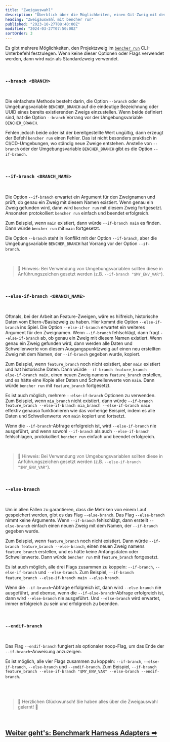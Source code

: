 ```yaml
---
title: "Zweigauswahl"
description: "Überblick über die Möglichkeiten, einen Git-Zweig mit dem bencher run CLI-Unterbefehl auszuwählen"
heading: "Zweigauswahl mit bencher run"
published: "2023-10-27T08:40:00Z"
modified: "2024-03-27T07:50:00Z"
sortOrder: 3
---
```


Es gibt mehrere Möglichkeiten, den Projektzweig im <code><a href="/de/docs/explanation/bencher-run/">bencher run</a></code> CLI-Unterbefehl festzulegen.
Wenn keine dieser Optionen oder Flags verwendet werden, dann wird `main` als Standardzweig verwendet.

<br />

### `--branch <BRANCH>`

<br />

Die einfachste Methode besteht darin, die Option `--branch` oder die Umgebungsvariable `BENCHER_BRANCH` auf die eindeutige Bezeichnung oder UUID eines bereits existierenden Zweigs einzustellen.
Wenn beide definiert sind, hat die Option `--branch` Vorrang vor der Umgebungsvariable `BENCHER_BRANCH`.

Fehlen jedoch beide oder ist der bereitgestellte Wert ungültig, dann erzeugt der Befehl `bencher run` einen Fehler.
Das ist nicht besonders praktisch in CI/CD-Umgebungen, wo ständig neue Zweige entstehen.
Anstelle von `--branch` oder der Umgebungsvariable `BENCHER_BRANCH` gibt es die Option `--if-branch`.

<br />

### `--if-branch <BRANCH_NAME>`

<br />

Die Option `--if-branch` erwartet ein Argument für den Zweignamen und prüft, ob genau ein Zweig mit diesem Namen existiert.
Wenn genau ein Zweig gefunden wird, dann wird `bencher run` mit diesem Zweig fortgesetzt.
Ansonsten protokolliert `bencher run` einfach und beendet erfolgreich.

Zum Beispiel, wenn `main` existiert, dann würde `--if-branch main` es finden. Dann würde `bencher run` mit `main` fortgesetzt.

Die Option `--branch` steht in Konflikt mit der Option `--if-branch`, aber die Umgebungsvariable `BENCHER_BRANCH` hat Vorrang vor der Option `--if-branch`.

<br />

> 🐰 Hinweis: Bei Verwendung von Umgebungsvariablen sollten diese in Anführungszeichen gesetzt werden (z.B. `--if-branch "$MY_ENV_VAR"`).

<br />

### `--else-if-branch <BRANCH_NAME>`

<br />

Oftmals, bei der Arbeit an Feature-Zweigen, wäre es hilfreich, historische Daten vom Eltern-/Basiszweig zu haben.
Hier kommt die Option `--else-if-branch` ins Spiel.
Die Option `--else-if-branch` erwartet ein weiteres Argument für den Zweignamen.
Wenn `--if-branch` fehlschlägt, dann fragt `--else-if-branch` ab, ob genau ein Zweig mit diesem Namen existiert.
Wenn genau ein Zweig gefunden wird, dann werden alle Daten und Schwellenwerte von diesem Ausgangspunktzweig auf einen neu erstellten Zweig mit dem Namen, der `--if-branch` gegeben wurde, kopiert.

Zum Beispiel, wenn `feature_branch` noch nicht existiert, aber `main` existiert und hat historische Daten.
Dann würde `--if-branch feature_branch --else-if-branch main`, einen neuen Zweig namens `feature_branch` erstellen,
und es hätte eine Kopie aller Daten und Schwellenwerte von `main`.
Dann würde `bencher run` mit `feature_branch` fortgesetzt.

Es ist auch möglich, mehrere `--else-if-branch` Optionen zu verwenden.
Zum Beispiel, wenn `mia_branch` nicht existiert, dann würde `--if-branch feature_branch --else-if-branch mia_branch --else-if-branch main`
effektiv genauso funktionieren wie das vorherige Beispiel, indem es alle Daten und Schwellenwerte von `main` kopiert und fortsetzt.

Wenn die `--if-branch`-Abfrage erfolgreich ist, wird `--else-if-branch` nie ausgeführt, und wenn sowohl `--if-branch` als auch `--else-if-branch` fehlschlagen, protokolliert `bencher run` einfach und beendet erfolgreich.

<br />

> 🐰 Hinweis: Bei Verwendung von Umgebungsvariablen sollten diese in Anführungszeichen gesetzt werden (z.B. `--else-if-branch "$MY_ENV_VAR"`).

<br />

### `--else-branch`

<br />

Um in allen Fällen zu garantieren, dass die Metriken von einem Lauf gespeichert werden, gibt es das Flag `--else-branch`.
Das Flag `--else-branch` nimmt keine Argumente.
Wenn `--if-branch` fehlschlägt, dann erstellt `--else-branch` einfach einen neuen Zweig mit dem Namen, der `--if-branch` gegeben wurde.

Zum Beispiel, wenn `feature_branch` noch nicht existiert.
Dann würde `--if-branch feature_branch --else-branch`, einen neuen Zweig namens `feature_branch` erstellen,
und es hätte keine Anfangsdaten oder Schwellenwerte.
Dann würde `bencher run` mit `feature_branch` fortgesetzt.

Es ist auch möglich, alle drei Flags zusammen zu koppeln: `--if-branch`, `--else-if-branch` und `--else-branch`.
Zum Beispiel, `--if-branch feature_branch --else-if-branch main --else-branch`.

Wenn die `--if-branch`-Abfrage erfolgreich ist, dann wird `--else-branch` nie ausgeführt, und ebenso, wenn die `--if-else-branch`-Abfrage erfolgreich ist, dann wird `--else-branch` nie ausgeführt.
Und `--else-branch` wird erwartet, immer erfolgreich zu sein und erfolgreich zu beenden.

<br />

### `--endif-branch`

<br />

Das Flag `--endif-branch` fungiert als optionaler noop-Flag, um das Ende der `--if-branch`-Anweisung anzuzeigen.

Es ist möglich, alle vier Flags zusammen zu koppeln: `--if-branch`, `--else-if-branch`, `--else-branch` und `--endif-branch`.
Zum Beispiel, `--if-branch feature_branch --else-if-branch "$MY_ENV_VAR" --else-branch --endif-branch`.

<br />
<br />

> 🐰 Herzlichen Glückwunsch! Sie haben alles über die Zweigauswahl gelernt! 🎉

<br/>

<h2><a href="/de/docs/explanation/adapters/">Weiter geht's: Benchmark Harness Adapters ➡</a></h2>
